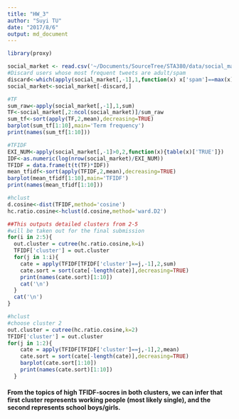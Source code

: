 ```yaml
---
title: "HW_3"
author: "Suyi TU"
date: "2017/8/6"
output: md_document
---
```


```r
library(proxy)
```


```r
social_market <- read.csv('~/Documents/SourceTree/STA380/data/social_marketing.csv')
#Discard users whose most frequent tweets are adult/spam
discard<-which(apply(social_market[,-1],1,function(x) x['spam']==max(x) || x['adult']==max(x)))
social_market<-social_market[-discard,]
```

```r
#TF
sum_raw<-apply(social_market[,-1],1,sum)
TF<-social_market[,2:ncol(social_market)]/sum_raw
sum_tf<-sort(apply(TF,2,mean),decreasing=TRUE)
barplot(sum_tf[1:10],main='Term frequency')
print(names(sum_tf[1:10]))
```
```r
#TFIDF
EXI_NUM<-apply(social_market[,-1]>0,2,function(x){table(x)['TRUE']})
IDF<-as.numeric(log(nrow(social_market)/EXI_NUM))
TFIDF = data.frame(t(t(TF)*IDF))
mean_tfidf<-sort(apply(TFIDF,2,mean),decreasing=TRUE)
barplot(mean_tfidf[1:10],main='TFIDF')
print(names(mean_tfidf[1:10]))
```
```r
#hclust
d.cosine<-dist(TFIDF,method='cosine')
hc.ratio.cosine<-hclust(d.cosine,method='ward.D2')
```

```r
##This outputs detailed clusters from 2-5
#will be taken out for the final submission
for(i in 2:5){
  out.cluster = cutree(hc.ratio.cosine,k=i)
  TFIDF['cluster'] = out.cluster
  for(j in 1:i){
    cate = apply(TFIDF[TFIDF['cluster']==j,-1],2,sum)
    cate.sort = sort(cate[-length(cate)],decreasing=TRUE)
    print(names(cate.sort)[1:10])
    cat('\n')
  }
  cat('\n')
}
```

```r
#hclust
#choose cluster 2
out.cluster = cutree(hc.ratio.cosine,k=2)
TFIDF['cluster'] = out.cluster
for(j in 1:2){
    cate = apply(TFIDF[TFIDF['cluster']==j,-1],2,mean)
    cate.sort = sort(cate[-length(cate)],decreasing=TRUE)
    barplot(cate.sort[1:10])
    print(names(cate.sort)[1:10])
  }
```

#### From the topics of high TFIDF-socres in both clusters, we can infer that first cluster represents working people (most likely single), and the second represents school boys/girls.